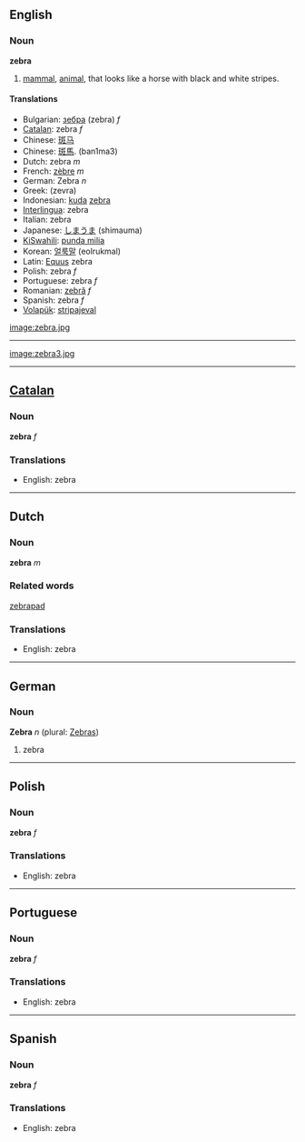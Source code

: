 == English ==
=== Noun ===
'''zebra'''

#[[mammal]], [[animal]], that looks like a horse with black and white stripes.

==== Translations ====
*Bulgarian: [[зебра]] (zebra) ''f''
*[[Catalan]]: zebra ''f''
*Chinese: [[斑马]]
*Chinese: [[斑馬]]. (ban1ma3)
*Dutch: zebra ''m''
*French: [[zèbre]] ''m''
*German: Zebra ''n'' 
*Greek: (zevra)
*Indonesian: [[kuda]] [[zebra]]
*[[Interlingua]]: zebra
*Italian: zebra
*Japanese: [[しまうま]] (shimauma)
*[[KiSwahili]]: [[punda milia]]
*Korean: [[얼룩말]] (eolrukmal)
*Latin: [[Equus]] zebra
*Polish: zebra ''f''
*Portuguese: zebra ''f''
*Romanian: [[zebră]] ''f''
*Spanish: zebra ''f''
*[[Volapük]]: [[stripajeval]]

[[image:zebra.jpg]]
----
[[image:zebra3.jpg]]
----

==[[Catalan]]==
===Noun===
'''zebra''' ''f''

===Translations===
*English: zebra
----
==Dutch==
===Noun===

'''zebra''' ''m''

===Related words===
[[zebrapad]]

===Translations===
*English: zebra
----

==German==
===Noun===
'''Zebra''' ''n'' (plural: [[Zebras]])

#zebra

----
==Polish==
===Noun===

'''zebra''' ''f''

===Translations===
*English: zebra
----
==Portuguese==
===Noun===

'''zebra''' ''f''

===Translations===
*English: zebra
----
==Spanish==
===Noun===

'''zebra''' ''f''
===Translations===
*English: zebra